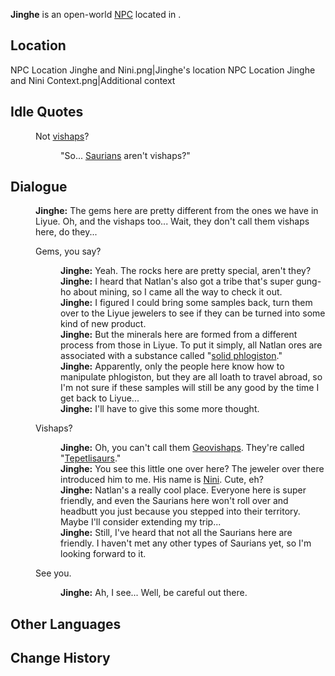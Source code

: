 {{Meta
<!-- Remove this template after adding the missing info -->
|missing_NPC_profile  = yes
}}
{{Character Infobox
|type             = Open-World NPC
|image            = NPC Jinghe.png
|realname         = <!-- Optional, if different from in-game name -->
|deceased         = <!-- Past (for deceased prior to events of the game) or free response -->
|region           = Liyue
|location         = Natlan
|affiliation      = 
|title            = Gem Merchant

|ancestry         = <!-- Clan/family -->
|father           = 
|mother           = 
|spouse           = 
|sibling          = 
|child            = 
|relative         = 

|voiceEN          = 
|voiceCN          = 
|voiceJP          = 
|voiceKR          = 
|dialoguereward   = 
}}
'''Jinghe''' is an open-world [[NPC]] located in {{Location|"Children of Echoes"}}.
<!-- Following a certain dialogue branch for the first time gives the player AMOUNT_AS_WORD [[Item]]. -->

==Location==
<gallery>
NPC Location Jinghe and Nini.png|Jinghe's location
NPC Location Jinghe and Nini Context.png|Additional context
</gallery>
<!--
==Profile==
Detailed story/lore information goes here.
''(To be added.)''

===Appearance===
Keep appearance section short and concise. Limit to 2 paragraphs with 3-4 sentences each.
''(To be added.)''

==Quests and Events==
{{Quests and Events}}
-->
==Idle Quotes==
{{Dialogue Start}}
: {{DIcon|Idle}} Not [[vishap]]s?
:: {{A|VO Jinghe 01.ogg}} "So... [[Saurian]]s aren't vishaps?"
{{Dialogue End}}

==Dialogue==
{{Dialogue Start}}
:'''Jinghe:''' The gems here are pretty different from the ones we have in Liyue. Oh, and the vishaps too... Wait, they don't call them vishaps here, do they...
:{{DIcon}} Gems, you say?
::'''Jinghe:''' Yeah. The rocks here are pretty special, aren't they?
::'''Jinghe:''' I heard that Natlan's also got a tribe that's super gung-ho about mining, so I came all the way to check it out.
::'''Jinghe:''' I figured I could bring some samples back, turn them over to the Liyue jewelers to see if they can be turned into some kind of new product.
::'''Jinghe:''' But the minerals here are formed from a different process from those in Liyue. To put it simply, all Natlan ores are associated with a substance called "[[Phlogiston|solid phlogiston]]."
::'''Jinghe:''' Apparently, only the people here know how to manipulate phlogiston, but they are all loath to travel abroad, so I'm not sure if these samples will still be any good by the time I get back to Liyue...
::'''Jinghe:''' I'll have to give this some more thought.
:{{DIcon}} Vishaps?
::'''Jinghe:''' Oh, you can't call them [[Geovishap]]s. They're called "[[Tepetlisaurus|Tepetlisaurs]]."
::'''Jinghe:''' You see this little one over here? The jeweler over there introduced him to me. His name is [[Nini]]. Cute, eh?
::'''Jinghe:''' Natlan's a really cool place. Everyone here is super friendly, and even the Saurians here won't roll over and headbutt you just because you stepped into their territory. Maybe I'll consider extending my trip...
::'''Jinghe:''' Still, I've heard that not all the Saurians here are friendly. I haven't met any other types of Saurians yet, so I'm looking forward to it.
:{{DIcon}} See you.
::'''Jinghe:''' Ah, I see... Well, be careful out there.
{{Dialogue End}}
<!--
==Event Dialogue==
===Event Name===
{{Dialogue Start}}
:'''{{subst:#titleparts:{{subst:PAGENAME}}}}:'''
{{Dialogue End}}
-->
==Other Languages==
{{Other Languages
|en       = Jinghe
|zhs      = 荆和
|zhs_rm   = Jīnghé
|zht      = 荊和
|zht_rm   = Jīnghé
|ja       = 荊和
|ja_rm    = Keiwa{{Assumed}}
|ko       = 형화
|es       = Jinghe
|fr       = Jinghe
|ru       = Цзин Хэ
|th       = Jinghe
|vi       = Jinghe
|de       = Jinghe
|id       = Jinghe
|pt       = Jinghe
|tr       = Jinghe
|it       = Jinghe
}}

==Change History==
{{Change History|5.0}}
<!--
==References==
{{Reflist}}
-->